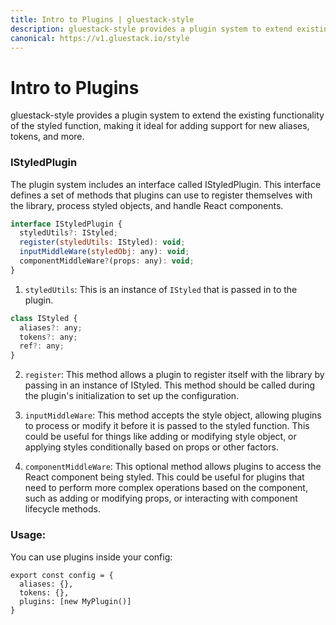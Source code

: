 ```yaml
---
title: Intro to Plugins | gluestack-style
description: gluestack-style provides a plugin system to extend existing functionality of styled function. It's a great way to add support for new aliases, tokens and beyond.
canonical: https://v1.gluestack.io/style
---
```



<Meta title="styled/plugins/Intro to Plugins" />

# Intro to Plugins

gluestack-style provides a plugin system to extend the existing functionality of the styled function, making it ideal for adding support for new aliases, tokens, and more.

### IStyledPlugin

The plugin system includes an interface called IStyledPlugin. This interface defines a set of methods that plugins can use to register themselves with the library, process styled objects, and handle React components.

```js
interface IStyledPlugin {
  styledUtils?: IStyled;
  register(styledUtils: IStyled): void;
  inputMiddleWare(styledObj: any): void;
  componentMiddleWare?(props: any): void;
}
```

1. `styledUtils`: This is an instance of `IStyled` that is passed in to the plugin.

```js
class IStyled {
  aliases?: any;
  tokens?: any;
  ref?: any;
}
```

2. `register`: This method allows a plugin to register itself with the library by passing in an instance of IStyled. This method should be called during the plugin's initialization to set up the configuration.

3. `inputMiddleWare`: This method accepts the style object, allowing plugins to process or modify it before it is passed to the styled function. This could be useful for things like adding or modifying style object, or applying styles conditionally based on props or other factors.

4. `componentMiddleWare`: This optional method allows plugins to access the React component being styled. This could be useful for plugins that need to perform more complex operations based on the component, such as adding or modifying props, or interacting with component lifecycle methods.

### Usage:

You can use plugins inside your config:

```
export const config = {
  aliases: {},
  tokens: {},
  plugins: [new MyPlugin()]
}
```
